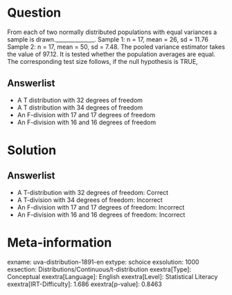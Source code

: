 Question
========

From each of two normally distributed populations with equal variances a sample is drawn.______________. Sample 1: n = 17, mean = 26, sd = 11.76 Sample 2: n = 17, mean = 50, sd = 7.48. The pooled variance estimator takes the value of 97.12. It is tested whether the population averages are equal. The corresponding test size follows, if the null hypothesis is TRUE,

Answerlist
----------

* A T distribution with 32 degrees of freedom
* A T distribution with 34 degrees of freedom
* An F-division with 17 and 17 degrees of freedom
* An F-division with 16 and 16 degrees of freedom

Solution
========

Answerlist
----------

* A T-distribution with 32 degrees of freedom: Correct
* A T-division with 34 degrees of freedom: Incorrect
* An F-division with 17 and 17 degrees of freedom: Incorrect
* An F-division with 16 and 16 degrees of freedom: Incorrect

Meta-information
================
exname: uva-distribution-1891-en
extype: schoice
exsolution: 1000
exsection: Distributions/Continuous/t-distribution
exextra[Type]: Conceptual
exextra[Language]: English
exextra[Level]: Statistical Literacy
exextra[IRT-Difficulty]: 1.686
exextra[p-value]: 0.8463
